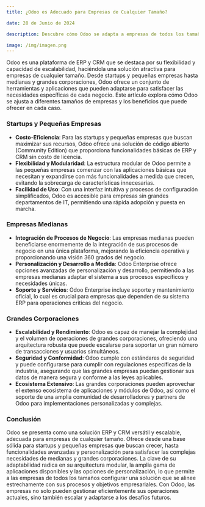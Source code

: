 ```yaml
---
title: ¿Odoo es Adecuado para Empresas de Cualquier Tamaño?

date: 28 de Junio de 2024

description: Descubre cómo Odoo se adapta a empresas de todos los tamaños, desde startups hasta grandes corporaciones, ofreciendo soluciones escalables y personalizables para satisfacer una amplia gama de necesidades empresariales.

image: /img/imagen.png
---
```


Odoo es una plataforma de ERP y CRM que se destaca por su flexibilidad y capacidad de escalabilidad, haciéndola una solución atractiva para empresas de cualquier tamaño. Desde startups y pequeñas empresas hasta medianas y grandes corporaciones, Odoo ofrece un conjunto de herramientas y aplicaciones que pueden adaptarse para satisfacer las necesidades específicas de cada negocio. Este artículo explora cómo Odoo se ajusta a diferentes tamaños de empresas y los beneficios que puede ofrecer en cada caso.

### **Startups y Pequeñas Empresas**

- **Costo-Eficiencia**: Para las startups y pequeñas empresas que buscan maximizar sus recursos, Odoo ofrece una solución de código abierto (Community Edition) que proporciona funcionalidades básicas de ERP y CRM sin costo de licencia.
- **Flexibilidad y Modularidad**: La estructura modular de Odoo permite a las pequeñas empresas comenzar con las aplicaciones básicas que necesitan y expandirse con más funcionalidades a medida que crecen, evitando la sobrecarga de características innecesarias.
- **Facilidad de Uso**: Con una interfaz intuitiva y procesos de configuración simplificados, Odoo es accesible para empresas sin grandes departamentos de IT, permitiendo una rápida adopción y puesta en marcha.

### **Empresas Medianas**

- **Integración de Procesos de Negocio**: Las empresas medianas pueden beneficiarse enormemente de la integración de sus procesos de negocio en una única plataforma, mejorando la eficiencia operativa y proporcionando una visión 360 grados del negocio.
- **Personalización y Desarrollo a Medida**: Odoo Enterprise ofrece opciones avanzadas de personalización y desarrollo, permitiendo a las empresas medianas adaptar el sistema a sus procesos específicos y necesidades únicas.
- **Soporte y Servicios**: Odoo Enterprise incluye soporte y mantenimiento oficial, lo cual es crucial para empresas que dependen de su sistema ERP para operaciones críticas del negocio.

### **Grandes Corporaciones**

- **Escalabilidad y Rendimiento**: Odoo es capaz de manejar la complejidad y el volumen de operaciones de grandes corporaciones, ofreciendo una arquitectura robusta que puede escalarse para soportar un gran número de transacciones y usuarios simultáneos.
- **Seguridad y Conformidad**: Odoo cumple con estándares de seguridad y puede configurarse para cumplir con regulaciones específicas de la industria, asegurando que las grandes empresas puedan gestionar sus datos de manera segura y conforme a las leyes aplicables.
- **Ecosistema Extensivo**: Las grandes corporaciones pueden aprovechar el extenso ecosistema de aplicaciones y módulos de Odoo, así como el soporte de una amplia comunidad de desarrolladores y partners de Odoo para implementaciones personalizadas y complejas.

### **Conclusión**

Odoo se presenta como una solución ERP y CRM versátil y escalable, adecuada para empresas de cualquier tamaño. Ofrece desde una base sólida para startups y pequeñas empresas que buscan crecer, hasta funcionalidades avanzadas y personalización para satisfacer las complejas necesidades de medianas y grandes corporaciones. La clave de su adaptabilidad radica en su arquitectura modular, la amplia gama de aplicaciones disponibles y las opciones de personalización, lo que permite a las empresas de todos los tamaños configurar una solución que se alinee estrechamente con sus procesos y objetivos empresariales. Con Odoo, las empresas no solo pueden gestionar eficientemente sus operaciones actuales, sino también escalar y adaptarse a los desafíos futuros.